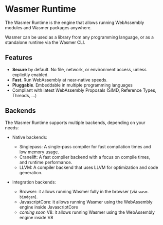 # Wasmer Runtime

The Wasmer Runtime is the engine that allows running WebAssembly modules and Wasmer packages anywhere.

Wasmer can be used as a library from any programming language, or as a standalone runtime via the Wasmer CLI.

## Features

* **Secure** by default. No file, network, or environment access, unless explicitly enabled.
* **Fast**. Run WebAssembly at near-native speeds.
* **Pluggable**. Embeddable in multiple programming languages
* Compliant with latest WebAssembly Proposals (SIMD, Reference Types, Threads, ...)

## Backends

The Wasmer Runtime supports multiple backends, depending on your needs:
* Native backends:
    * Singlepass: A single-pass compiler for fast compilation times and low memory usage.
    * Cranelift: A fast compiler backend with a focus on compile times, and runtime performance.
    * LLVM: A compiler backend that uses LLVM for optimization and code generation.

* Integration backends:
    * Browser: it allows running Wasmer fully in the browser (via `wasm-bindgen`).
    * JavascriptCore: it allows running Wasmer using the WebAssembly engine inside JavascriptCore
    * *coming soon* V8: it allows running Wasmer using the WebAssembly engine inside V8